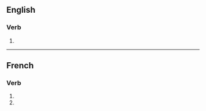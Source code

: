 {{also|sanctifiés}}

==English==

===Verb===
{{head|en|verb form}}

# {{en-third-person singular of|sanctify}}

----

==French==

===Verb===
{{head|fr|verb form}}

# {{inflection of|sanctifier||2|s|pres|indc|lang=fr}}
# {{inflection of|sanctifier||2|s|pres|subj|lang=fr}}